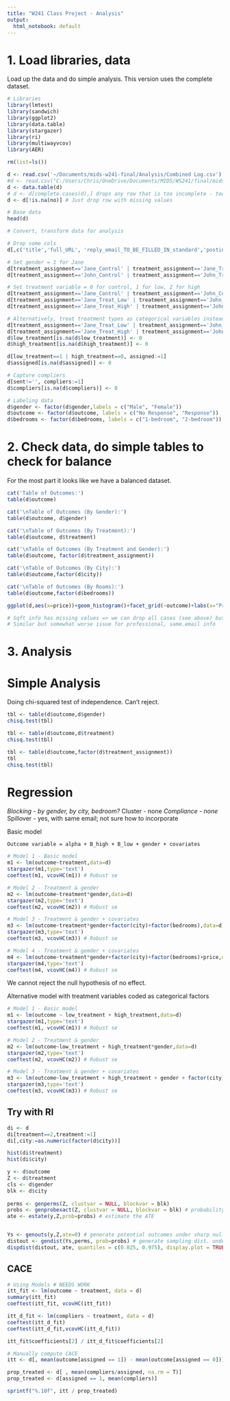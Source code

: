 ```yaml
---
title: "W241 Class Project - Analysis"
output:
  html_notebook: default
---
```


# 1. Load libraries, data

Load up the data and do simple analysis. This version uses the complete dataset.

```r

# Libraries
library(lmtest)
library(sandwich)
library(ggplot2)
library(data.table)
library(stargazer)
library(ri)
library(multiwayvcov)
library(AER)

rm(list=ls())

d <- read.csv('~/Documents/mids-w241-final/Analysis/Combined Log.csv')
#d <- read.csv("C:/Users/Chris/OneDrive/Documents/MIDS/WS241/final/mids-w241-final/Analysis/Combined Log.csv")
d <- data.table(d)
# d <- d[complete.cases(d),] drops any row that is too incomplete - too stringent since we have some cols which are not essential
d <- d[!is.na(no)] # Just drop row with missing values

# Base data
head(d)

# Convert, transform data for analysis

# Drop some cols
d[,c('title','full_URL', 'reply_email_TO_BE_FILLED_IN_standard','posting_ID','notes') :=NULL]

# Set gender = 1 for Jane
d[treatment_assignment=='Jane_Control' | treatment_assignment=='Jane_Treat_High' | treatment_assignment=='Jane_Treat_Low',gender:=1]
d[treatment_assignment=='John_Control' | treatment_assignment=='John_Treat_High' | treatment_assignment=='John_Treat_Low',gender:=0]

# Set treatment variable = 0 for control, 1 for low, 2 for high
d[treatment_assignment=='Jane_Control' | treatment_assignment=='John_Control', treatment:=0]
d[treatment_assignment=='Jane_Treat_Low' | treatment_assignment=='John_Treat_Low', treatment:=1]
d[treatment_assignment=='Jane_Treat_High' | treatment_assignment=='John_Treat_High', treatment:=2]

# Alternatively, treat treatment types as categorical variables instead of continuous
d[treatment_assignment=='Jane_Treat_Low' | treatment_assignment=='John_Treat_Low', low_treatment:=1]
d[treatment_assignment=='Jane_Treat_High' | treatment_assignment=='John_Treat_High', high_treatment:=1]
d$low_treatment[is.na(d$low_treatment)] <- 0
d$high_treatment[is.na(d$high_treatment)] <- 0

d[low_treatment==1 | high_treatment==0, assigned:=1]
d$assigned[is.na(d$assigned)] <- 0

# Capture compliers
d[sent!='', compliers:=1]
d$compliers[is.na(d$compliers)] <- 0

# Labeling data
d$gender <- factor(d$gender,labels = c("Male", "Female"))
d$outcome <- factor(d$outcome, labels = c("No Response", "Response"))
d$bedrooms <- factor(d$bedrooms, labels = c("1-bedroom", "2-bedroom"))

```


# 2. Check data, do simple tables to check for balance

For the most part it looks like we have a balanced dataset. 

```r

cat('Table of Outcomes:')
table(d$outcome)

cat('\nTable of Outcomes (By Gender):')
table(d$outcome, d$gender)

cat('\nTable of Outcomes (By Treatment):')
table(d$outcome, d$treatment)

cat('\nTable of Outcomes (By Treatment and Gender):')
table(d$outcome, factor(d$treatment_assignment))

cat('\nTable of Outcomes (By City):')
table(d$outcome,factor(d$city))

cat('\nTable of Outcomes (By Rooms):')
table(d$outcome,factor(d$bedrooms))

ggplot(d,aes(x=price))+geom_histogram()+facet_grid(~outcome)+labs(x="Price",y="Number") 

# Sqft info has missing values => we can drop all cases (see above) but for now leave this alone
# Similar but somewhat worse issue for professional, same.email info

```



# 3. Analysis

# Simple Analysis

Doing chi-squared test of independence. Can't reject. 

```r
tbl <- table(d$outcome,d$gender)
chisq.test(tbl)

tbl <- table(d$outcome,d$treatment)
chisq.test(tbl)

tbl <- table(d$outcome,factor(d$treatment_assignment))
tbl
chisq.test(tbl)

```


# Regression

*Blocking - by gender, by city, bedroom?
*Cluster - none
*Compliance - none
*Spillover - yes, with same email; not sure how to incorporate

Basic model
  
    Outcome variable = alpha + B_high + B_low + gender + covariates
  

```r

# Model 1 - Basic model
m1 <- lm(outcome~treatment,data=d)
stargazer(m1,type='text')
coeftest(m1, vcovHC(m1)) # Robust se 

# Model 2 - Treatment & gender
m2 <- lm(outcome~treatment*gender,data=d)
stargazer(m2,type='text')
coeftest(m2, vcovHC(m2)) # Robust se 

# Model 3 - Treatment & gender + covariates
m3 <- lm(outcome~treatment*gender+factor(city)+factor(bedrooms),data=d)
stargazer(m3,type='text')
coeftest(m3, vcovHC(m3)) # Robust se 

# Model 4 - Treatment & gemder + covariates
m4 <- lm(outcome~treatment*gender+factor(city)+factor(bedrooms)+price,data=d)
stargazer(m4,type='text')
coeftest(m4, vcovHC(m4)) # Robust se 


```
We cannot reject the null hypothesis of no effect. 

Alternative model with treatment variables coded as categorical factors

```r

# Model 1 - Basic model
m1 <- lm(outcome ~ low_treatment + high_treatment,data=d)                                                               
stargazer(m1,type='text')
coeftest(m1, vcovHC(m1)) # Robust se 

# Model 2 - Treatment & gender
m2 <- lm(outcome~low_treatment + high_treatment*gender,data=d)
stargazer(m2,type='text')
coeftest(m2, vcovHC(m2)) # Robust se 

# Model 3 - Treatment & gender + covariates
m3 <- lm(outcome~low_treatment + high_treatment + gender + factor(city) + factor(bedrooms) + price,data=d)
stargazer(m3,type='text')
coeftest(m3, vcovHC(m3)) # Robust se 


```


## Try with RI

```r
di <- d
di[treatment==2,treatment:=1]
di[,city:=as.numeric(factor(d$city))]

hist(di$treatment)
hist(di$city)

y <- d$outcome
Z <- d$treatment
cls <- d$gender
blk <- d$city
  
perms <- genperms(Z, clustvar = NULL, blockvar = blk)
probs <- genprobexact(Z, clustvar = NULL, blockvar = blk) # probability of treatment
ate <- estate(y,Z,prob=probs) # estimate the ATE


Ys <- genouts(y,Z,ate=0) # generate potential outcomes under sharp null of no effect
distout <- gendist(Ys,perms, prob=probs) # generate sampling dist. under sharp null
dispdist(distout, ate, quantiles = c(0.025, 0.975), display.plot = TRUE) # display characteristics of sampling dist. for inference

```

## CACE
```r
# Using Models # NEEDS WORK
itt_fit <- lm(outcome ~ treatment, data = d)
summary(itt_fit)
coeftest(itt_fit, vcovHC(itt_fit))

itt_d_fit <- lm(compliers ~ treatment, data = d)
coeftest(itt_d_fit)
coeftest(itt_d_fit,vcovHC(itt_d_fit))

itt_fit$coefficients[2] / itt_d_fit$coefficients[2]
```


```r
# Manually compute CACE
itt <- d[, mean(outcome[assigned == 1]) - mean(outcome[assigned == 0])]

prop_treated <- d[ , mean(compliers/assigned, na.rm = T)]
prop_treated <- d[assigned == 1, mean(compliers)]

sprintf("%.10f", itt / prop_treated)
```


